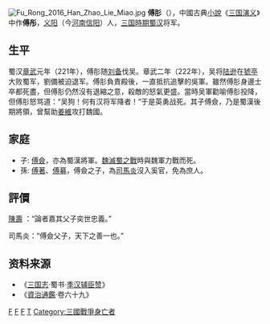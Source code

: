 [[File:Fu_Rong_2016_Han_Zhao_Lie_Miao.jpg|thumb]]
'''傅肜'''（{{bd|？||222年|catIdx=F傅}}），中國古典[[小說|小說]]《[[三国演义|三国演义]]》中作'''傅彤'''，[[义阳|义阳]]（今[[河南|河南]][[信阳|信阳]]）人，[[三国時期|三国時期]][[蜀汉|蜀汉]]将军。

==生平==
蜀汉[[章武|章武]]元年（221年），傅肜随[[刘备|刘备]]伐吴。章武二年（222年），吴将[[陆逊|陆逊]]在[[猇亭|猇亭]]大败蜀军，劉備被迫退军。傅肜負責殿後，一直抵抗追擊的吳軍。雖然傅肜身邊士卒都死盡，但傅肜仍然沒有退縮之意，殺敵的怒氣更盛。當時吴軍勸喻傅肜投降，但傅肜怒骂道：“吴狗！何有汉将军降者！”于是英勇战死。其子傅僉，乃是蜀漢後期將領，曾幫助[[姜維|姜維]]攻打魏國。

== 家庭 ==
*子: [[傅僉|傅僉]]，亦為蜀漢將軍。[[魏滅蜀之戰|魏滅蜀之戰]]時與魏軍力戰而死。
*孫: [[傅著|傅著]]、[[傅募|傅募]]，傅僉之子，為[[司馬炎|司馬炎]]沒入奚官，免為庶人。
==評價==
[[陈寿|陳壽]] ：“論者嘉其父子奕世忠義。”

司馬炎：“傅僉父子，天下之善一也。”

==资料来源==
*《[[三国志|三国志]]·蜀书·[[季汉辅臣赞|季汉辅臣赞]]》
*《[[資治通鑑|資治通鑑]]·卷六十九》

[[Category:三國政治人物|F]]
[[Category:蜀漢軍事人物|F]]
[[Category:信陽人|F]]
[[Category:傅姓|T]]
[[Category:三國戰爭身亡者|Category:三國戰爭身亡者]]
{{三国志|nocat}}